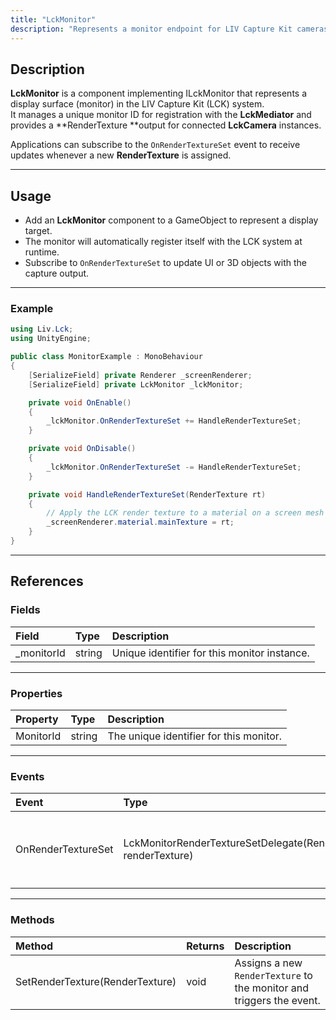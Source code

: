 ```yaml
---
title: "LckMonitor"
description: "Represents a monitor endpoint for LIV Capture Kit cameras and provides a render target for display."
---
```


## Description

**LckMonitor** is a component implementing ILckMonitor that represents a display surface (monitor) in the LIV Capture Kit (LCK) system.\
It manages a unique monitor ID for registration with the **LckMediator** and provides a **RenderTexture **output for connected **LckCamera** instances.

Applications can subscribe to the `OnRenderTextureSet` event to receive updates whenever a new **RenderTexture** is assigned.

---

## Usage

- Add an **LckMonitor** component to a GameObject to represent a display target.
- The monitor will automatically register itself with the LCK system at runtime.
- Subscribe to `OnRenderTextureSet` to update UI or 3D objects with the capture output.

---


### Example

```c#
using Liv.Lck;
using UnityEngine;

public class MonitorExample : MonoBehaviour
{
    [SerializeField] private Renderer _screenRenderer;
    [SerializeField] private LckMonitor _lckMonitor;

    private void OnEnable()
    {
        _lckMonitor.OnRenderTextureSet += HandleRenderTextureSet;
    }

    private void OnDisable()
    {
        _lckMonitor.OnRenderTextureSet -= HandleRenderTextureSet;
    }

    private void HandleRenderTextureSet(RenderTexture rt)
    {
        // Apply the LCK render texture to a material on a screen mesh
        _screenRenderer.material.mainTexture = rt;
    }
}
```

---

## References

### Fields

| Field       | Type   | Description                                  |
| :---------- | :----- | :------------------------------------------- |
| \_monitorId | string | Unique identifier for this monitor instance. |

---

### Properties

| Property  | Type   | Description                             |
| :-------- | :----- | :-------------------------------------- |
| MonitorId | string | The unique identifier for this monitor. |

---

### Events

| Event              | Type                                                            | Description                                                         |
| :----------------- | :-------------------------------------------------------------- | :------------------------------------------------------------------ |
| OnRenderTextureSet | LckMonitorRenderTextureSetDelegate(RenderTexture renderTexture) | Invoked whenever a new `RenderTexture` is assigned to this monitor. |

---

### Methods

| Method                          | Returns | Description                                                          |
| :------------------------------ | :------ | :------------------------------------------------------------------- |
| SetRenderTexture(RenderTexture) | void    | Assigns a new `RenderTexture` to the monitor and triggers the event. |
